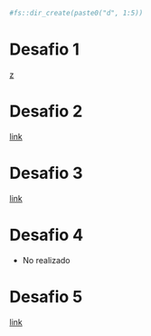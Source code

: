 

```r
#fs::dir_create(paste0("d", 1:5))
```


# Desafio 1

[z](https://github.com/TJhon/summary/blob/main/interview-competitions/Marathona2021/d1/mrth_1_v2.py)

# Desafio 2

[link](https://github.com/TJhon/summary/blob/main/interview-competitions/Marathona2021/d2/mrth_d2.py)

# Desafio 3

[link](https://github.com/TJhon/summary/blob/main/interview-competitions/Marathona2021/d3/d3.r)

# Desafio 4

- No realizado

# Desafio 5

[link](https://github.com/TJhon/summary/blob/main/interview-competitions/Marathona2021/d5/d5.r)
